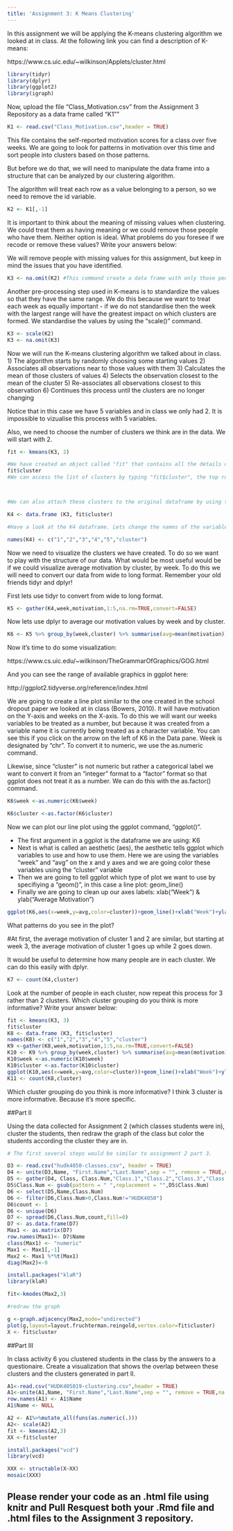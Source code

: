 ```yaml
---
title: 'Assignment 3: K Means Clustering'
---
```


In this assignment we will be applying the K-means clustering algorithm we looked at in class. At the following link you can find a description of K-means:

https://www.cs.uic.edu/~wilkinson/Applets/cluster.html


```r
library(tidyr)
library(dplyr)
library(ggplot2)
library(igraph)

```

Now, upload the file "Class_Motivation.csv" from the Assignment 3 Repository as a data frame called "K1""
```r

K1 <- read.csv("Class_Motivation.csv",header = TRUE)

```

This file contains the self-reported motivation scores for a class over five weeks. We are going to look for patterns in motivation over this time and sort people into clusters based on those patterns.

But before we do that, we will need to manipulate the data frame into a structure that can be analyzed by our clustering algorithm.

The algorithm will treat each row as a value belonging to a person, so we need to remove the id variable.

```r

K2 <- K1[,-1]   

```

It is important to think about the meaning of missing values when clustering. We could treat them as having meaning or we could remove those people who have them. Neither option is ideal. What problems do you foresee if we recode or remove these values? Write your answers below:



We will remove people with missing values for this assignment, but keep in mind the issues that you have identified.


```r

K3 <- na.omit(K2) #This command create a data frame with only those people with no missing values. It "omits" all rows with missing values, also known as a "listwise deletion". EG - It runs down the list deleting rows as it goes.

```

Another pre-processing step used in K-means is to standardize the values so that they have the same range. We do this because we want to treat each week as equally important - if we do not standardise then the week with the largest range will have the greatest impact on which clusters are formed. We standardise the values by using the "scale()" command.

```r

K3 <- scale(K2)
K3 <- na.omit(K3)
```


Now we will run the K-means clustering algorithm we talked about in class. 
1) The algorithm starts by randomly choosing some starting values 
2) Associates all observations near to those values with them
3) Calculates the mean of those clusters of values
4) Selects the observation closest to the mean of the cluster
5) Re-associates all observations closest to this observation
6) Continues this process until the clusters are no longer changing

Notice that in this case we have 5 variables and in class we only had 2. It is impossible to vizualise this process with 5 variables.

Also, we need to choose the number of clusters we think are in the data. We will start with 2.

```r

fit <- kmeans(K3, 2)

#We have created an object called "fit" that contains all the details of our clustering including which observations belong to each cluster.
fit$cluster
#We can access the list of clusters by typing "fit$cluster", the top row corresponds to the original order the rows were in. Notice we have deleted some rows.



#We can also attach these clusters to the original dataframe by using the "data.frame" command to create a new data frame called K4.

K4 <- data.frame (K3, fit$cluster)

#Have a look at the K4 dataframe. Lets change the names of the variables to make it more convenient with the names() command.

names(K4) <- c("1","2","3","4","5","cluster")
```

Now we need to visualize the clusters we have created. To do so we want to play with the structure of our data. What would be most useful would be if we could visualize average motivation by cluster, by week. To do this we will need to convert our data from wide to long format. Remember your old friends tidyr and dplyr!

First lets use tidyr to convert from wide to long format.
```r

K5 <- gather(K4,week,motivation,1:5,na.rm=TRUE,convert=FALSE)
```

Now lets use dplyr to average our motivation values by week and by cluster.

```r

K6 <- K5 %>% group_by(week,cluster) %>% summarise(avg=mean(motivation))

```

Now it's time to do some visualization: 

https://www.cs.uic.edu/~wilkinson/TheGrammarOfGraphics/GOG.html

And you can see the range of available graphics in ggplot here:

http://ggplot2.tidyverse.org/reference/index.html

We are going to create a line plot similar to the one created in the school dropout paper we looked at in class (Bowers, 2010). It will have motivation on the Y-axis and weeks on the X-axis. To do this we will want our weeks variables to be treated as a number, but because it was created from a variable name it is currently being treated as a character variable. You can see this if you click on the arrow on the left of K6 in the Data pane. Week is designated by "chr". To convert it to numeric, we use the as.numeric command. 

Likewise, since "cluster" is not numeric but rather a categorical label we want to convert it from an "integer" format to a "factor" format so that ggplot does not treat it as a number. We can do this with the as.factor() command.

```r

K6$week <-as.numeric(K6$week)

K6$cluster <-as.factor(K6$cluster)

```

Now we can plot our line plot using the ggplot command, "ggplot()".

- The first argument in a ggplot is the dataframe we are using: K6
- Next is what is called an aesthetic (aes), the aesthetic tells ggplot which variables to use and how to use them. Here we are using the variables "week" and "avg" on the x and y axes and we are going color these variables using the "cluster" variable
- Then we are going to tell ggplot which type of plot we want to use by specifiying a "geom()", in this case a line plot: geom_line()
- Finally we are going to clean up our axes labels: xlab("Week") & ylab("Average Motivation")

```r

ggplot(K6,aes(x=week,y=avg,color=cluster))+geom_line()+xlab("Week")+ylab("Average Motivation")

```

What patterns do you see in the plot?

#At first, the average motivation of cluster 1 and 2 are similar, but starting at week 3, the average motivation of cluster 1 goes up while 2 goes down.

It would be useful to determine how many people are in each cluster. We can do this easily with dplyr.

```r
K7 <- count(K4,cluster)
```

Look at the number of people in each cluster, now repeat this process for 3 rather than 2 clusters. Which cluster grouping do you think is more informative? Write your answer below:
```r
fit <- kmeans(K3, 3)
fit$cluster
K8 <- data.frame (K3, fit$cluster)
names(K8) <- c("1","2","3","4","5","cluster")
K9 <-gather(K8,week,motivation,1:5,na.rm=TRUE,convert=FALSE)
K10 <- K9 %>% group_by(week,cluster) %>% summarise(avg=mean(motivation))
K10$week <-as.numeric(K10$week)
K10$cluster <-as.factor(K10$cluster)
ggplot(K10,aes(x=week,y=avg,color=cluster))+geom_line()+xlab("Week")+ylab("Average Motivation")
K11 <- count(K8,cluster)
```
Which cluster grouping do you think is more informative?
I think 3 cluster is more informative. Because it's more specific.

##Part II

Using the data collected for Assignment 2 (which classes students were in), cluster the students, then redraw the graph of the class but color the students according the cluster they are in.


```r
# The first several steps would be similar to assignment 2 part 3.

D3 <- read.csv("hudk4050-classes.csv", header = TRUE)
D4 <- unite(D3,Name, "First.Name","Last.Name",sep = "", remove = TRUE,na.rm = FALSE)
D5 <- gather(D4, Class, Class.Num,"Class.1","Class.2","Class.3","Class.4","Class.5","Class.6", na.rm = TRUE, convert = FALSE)
D5$Class.Num <- gsub(pattern = " ",replacement = "",D5$Class.Num)
D6 <- select(D5,Name,Class.Num)
D6 <- filter(D6,Class.Num>0,Class.Num!="HUDK4050")
D6$count <- 1
D6 <- unique(D6)
D7 <- spread(D6,Class.Num,count,fill=0)
D7 <- as.data.frame(D7)
Max1 <- as.matrix(D7)
row.names(Max1)<- D7$Name
class(Max1) <- "numeric"
Max1 <- Max1[,-1]
Max2 <- Max1 %*%t(Max1)
diag(Max2)<-0

install.packages("klaR")
library(klaR)

fit<-kmodes(Max2,3)

#redraw the graph

g <-graph.adjacency(Max2,mode="undirected")
plot(g,layout=layout.fruchterman.reingold,vertex.color=fit$cluster)
X <- fit$cluster
```

##Part III

In class activity 6 you clustered students in the class by the answers to a questionaire. Create a visualization that shows the overlap between these clusters and the clusters generated in part II.

```r
A1<-read.csv("HUDK405019-clustering.csv",header = TRUE)
A1<-unite(A1,Name, "First.Name","Last.Name",sep = "", remove = TRUE,na.rm = FALSE)
row.names(A1) <- A1$Name
A1$Name <- NULL

A2 <- A1%>%mutate_all(funs(as.numeric(.)))
A2<- scale(A2)
fit <- kmeans(A2,3) 
XX <-fit$cluster

install.packages("vcd")
library(vcd)

XXX <- structable(X~XX)
mosaic(XXX)

```

## Please render your code as an .html file using knitr and Pull Resquest both your .Rmd file and .html files to the Assignment 3 repository.

